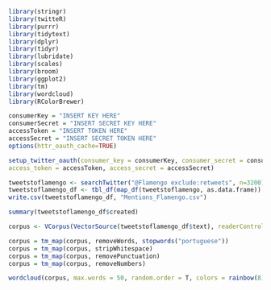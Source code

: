 ```r
library(stringr)
library(twitteR)
library(purrr)
library(tidytext)
library(dplyr)
library(tidyr)
library(lubridate)
library(scales)
library(broom)
library(ggplot2)
library(tm)
library(wordcloud)
library(RColorBrewer)
```

```r
consumerKey = "INSERT KEY HERE"
consumerSecret = "INSERT SECRET KEY HERE"
accessToken = "INSERT TOKEN HERE"
accessSecret = "INSERT SECRET TOKEN HERE"
options(httr_oauth_cache=TRUE)

setup_twitter_oauth(consumer_key = consumerKey, consumer_secret = consumerSecret,
access_token = accessToken, access_secret = accessSecret)
```

```r
tweetstoflamengo <- searchTwitter("@Flamengo exclude:retweets", n=3200)
tweetstoflamengo_df <- tbl_df(map_df(tweetstoflamengo, as.data.frame))
write.csv(tweetstoflamengo_df, "Mentions_Flamengo.csv")
```

```r
summary(tweetstoflamengo_df$created)
```

```r
corpus <- VCorpus(VectorSource(tweetstoflamengo_df$text), readerControl = list(reader=readPlain, language = "eng"))

corpus = tm_map(corpus, removeWords, stopwords("portuguese"))
corpus = tm_map(corpus, stripWhitespace)
corpus = tm_map(corpus, removePunctuation)
corpus = tm_map(corpus, removeNumbers)
```

```r
wordcloud(corpus, max.words = 50, random.order = T, colors = rainbow(8), rot.per = 0.5, use.r.layout = T)
```


